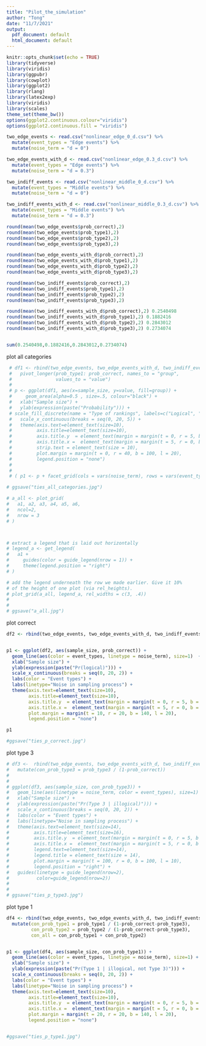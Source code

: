 ```yaml
---
title: "Pilot_the_simulation"
author: "Tong"
date: "11/7/2021"
output:
  pdf_document: default
  html_document: default
---
```


```r
knitr::opts_chunk$set(echo = TRUE)
library(tidyverse)
library(viridis)
library(ggpubr)
library(cowplot)
library(ggplot2)
library(rlang)
library(latex2exp)
library(viridis)
library(scales)
theme_set(theme_bw())
options(ggplot2.continuous.colour="viridis")
options(ggplot2.continuous.fill = "viridis")

```



```r
two_edge_events <- read.csv("nonlinear_edge_0_d.csv") %>%
  mutate(event_types = "Edge events") %>% 
  mutate(noise_term = "d = 0") 

two_edge_events_with_d <- read.csv("nonlinear_edge_0.3_d.csv") %>%
  mutate(event_types = "Edge events") %>% 
  mutate(noise_term = "d = 0.3") 

two_indiff_events <- read.csv("nonlinear_middle_0_d.csv") %>%
  mutate(event_types = "Middle events") %>% 
  mutate(noise_term = "d = 0") 

two_indiff_events_with_d <- read.csv("nonlinear_middle_0.3_d.csv") %>%
  mutate(event_types = "Middle events") %>% 
  mutate(noise_term = "d = 0.3") 

```



```r
round(mean(two_edge_events$prob_correct),2)
round(mean(two_edge_events$prob_type1),2)
round(mean(two_edge_events$prob_type2),2)
round(mean(two_edge_events$prob_type3),2)

round(mean(two_edge_events_with_d$prob_correct),2)
round(mean(two_edge_events_with_d$prob_type1),2)
round(mean(two_edge_events_with_d$prob_type2),2)
round(mean(two_edge_events_with_d$prob_type3),2)

round(mean(two_indiff_events$prob_correct),2)
round(mean(two_indiff_events$prob_type1),2)
round(mean(two_indiff_events$prob_type2),2)
round(mean(two_indiff_events$prob_type3),2)

round(mean(two_indiff_events_with_d$prob_correct),2) 0.2540498
round(mean(two_indiff_events_with_d$prob_type1),2) 0.1882416
round(mean(two_indiff_events_with_d$prob_type2),2) 0.2843012
round(mean(two_indiff_events_with_d$prob_type3),2) 0.2734074


sum(0.2540498,0.1882416,0.2843012,0.2734074)

```


######## plot all categories
```r

 # df1 <- rbind(two_edge_events, two_edge_events_with_d, two_indiff_events, two_indiff_events_with_d) %>%
 #   pivot_longer(prob_type1: prob_correct, names_to = "group",
 #                values_to = "value")
 # 
 # p <- ggplot(df1, aes(x=sample_size, y=value, fill=group)) +
 #     geom_area(alpha=0.5 , size=.5, colour="black") +
 #   xlab("Sample size") +
 #   ylab(expression(paste("Probability"))) +
 # scale_fill_discrete(name = "Type of rankings", labels=c("Logical", "Type 1", "Type 2", "Type 3")) +
 #   scale_x_continuous(breaks = seq(0, 20, 5)) +
 #   theme(axis.text=element_text(size=10),
 #         axis.title=element_text(size=10),
 #         axis.title.y  = element_text(margin = margin(t = 0, r = 5, b = 0, l = 0)),
 #         axis.title.x =  element_text(margin = margin(t = 5, r = 0, b = 0, l = 0)),
 #         strip.text = element_text(size = 10),
 #         plot.margin = margin(t = 0, r = 40, b = 100, l = 20),
 #         legend.position = "none")
 # 
 # 
 # ( p1 <- p + facet_grid(cols = vars(noise_term), rows = vars(event_types)) )

# ggsave("ties_all_categories.jpg")


```






```r
# a_all <- plot_grid(
#   a1, a2, a3, a4, a5, a6,
#   ncol=2,
#   nrow = 3
# )



# extract a legend that is laid out horizontally
# legend_a <- get_legend(
#   a1 + 
#     guides(color = guide_legend(nrow = 1)) +
#     theme(legend.position = "right")
# )

# add the legend underneath the row we made earlier. Give it 10%
# of the height of one plot (via rel_heights).
# plot_grid(a_all, legend_a, rel_widths = c(3, .4))
# 
# 
# ggsave("a_all.jpg")

```

######## plot correct 

```r
df2 <- rbind(two_edge_events, two_edge_events_with_d, two_indiff_events, two_indiff_events_with_d)


p1 <- ggplot(df2, aes(sample_size, prob_correct)) +
  geom_line(aes(color = event_types, linetype = noise_term), size=1)  + 
  xlab("Sample size") +
  ylab(expression(paste("Pr(logical)"))) +
  scale_x_continuous(breaks = seq(0, 20, 2)) +
  labs(color = "Event types") +
  labs(linetype="Noise in sampling process") +
  theme(axis.text=element_text(size=10),
        axis.title=element_text(size=10),
        axis.title.y  = element_text(margin = margin(t = 0, r = 5, b = 0, l = 0)),
        axis.title.x =  element_text(margin = margin(t = 5, r = 0, b = 0, l = 0)),
        plot.margin = margin(t = 10, r = 20, b = 140, l = 20),
        legend.position = "none")

p1

#ggsave("ties_p_correct.jpg")
```





####### plot type 3

```r
# df3 <-  rbind(two_edge_events, two_edge_events_with_d, two_indiff_events, two_indiff_events_with_d) %>%
#   mutate(con_prob_type3 = prob_type3 / (1-prob_correct)) 
# 
# 
# ggplot(df3, aes(sample_size, con_prob_type3)) +
#   geom_line(aes(linetype = noise_term, color = event_types), size=1) +
#   xlab("Sample size") +
#   ylab(expression(paste("Pr(Type 3 | illogical)"))) + 
#   scale_x_continuous(breaks = seq(0, 20, 2)) + 
#   labs(color = "Event types") +
#   labs(linetype="Noise in sampling process") + 
#   theme(axis.text=element_text(size=14),
#         axis.title=element_text(size=16),
#         axis.title.y  = element_text(margin = margin(t = 0, r = 5, b = 0, l = 0)),
#         axis.title.x =  element_text(margin = margin(t = 5, r = 0, b = 0, l = 0)),
#         legend.text=element_text(size=14),
#         legend.title = element_text(size = 14),
#         plot.margin = margin(t = 100, r = 0, b = 100, l = 10),
#         legend.position = "right") +
#   guides(linetype = guide_legend(nrow=2),
#          color=guide_legend(nrow=2))
# 
# 
# ggsave("ties_p_type3.jpg")

```





####### plot type 1
```r


  
df4 <- rbind(two_edge_events, two_edge_events_with_d, two_indiff_events, two_indiff_events_with_d) %>%
  mutate(con_prob_type1 = prob_type1 / (1-prob_correct-prob_type3),
         con_prob_type2 = prob_type2 / (1-prob_correct-prob_type3),
         con_all = con_prob_type1 + con_prob_type2) 


p1 <- ggplot(df4, aes(sample_size, con_prob_type1)) +
  geom_line(aes(color = event_types, linetype = noise_term), size=1) +
  xlab("Sample size") +
  ylab(expression(paste("Pr(Type 1 | illogical, not Type 3)"))) + 
  scale_x_continuous(breaks = seq(0, 20, 2)) + 
  labs(color = "Event types") +
  labs(linetype="Noise in sampling process") + 
  theme(axis.text=element_text(size=10),
        axis.title=element_text(size=10),
        axis.title.y  = element_text(margin = margin(t = 0, r = 5, b = 0, l = 0)),
        axis.title.x =  element_text(margin = margin(t = 5, r = 0, b = 0, l = 0)),
        plot.margin = margin(t = 20, r = 20, b = 140, l = 20),
        legend.position = "none")


#ggsave("ties_p_type1.jpg")

```


